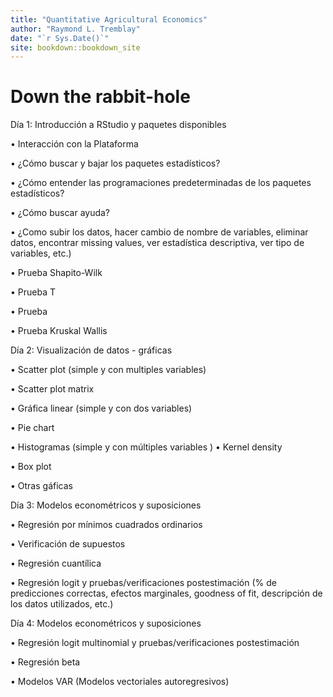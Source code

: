 ```yaml
--- 
title: "Quantitative Agricultural Economics"
author: "Raymond L. Tremblay"
date: "`r Sys.Date()`"
site: bookdown::bookdown_site
---
```


# Down the rabbit-hole


Día 1: Introducción a RStudio y paquetes disponibles

  •⁠  ⁠Interacción con la Plataforma
  
  •⁠  ⁠¿Cómo buscar y bajar los paquetes estadísticos?
  
•⁠  ⁠¿Cómo entender las programaciones predeterminadas de los paquetes estadísticos?

•⁠  ⁠¿Cómo buscar ayuda?

•⁠  ⁠¿Como subir los datos, hacer cambio de nombre de variables, eliminar datos, encontrar missing values, ver estadística descriptiva, ver tipo de variables, etc.)

•⁠  ⁠Prueba Shapito-Wilk

•⁠  ⁠Prueba T

•⁠  ⁠Prueba

•⁠  ⁠Prueba Kruskal Wallis

 
Día 2: Visualización de datos - gráficas

•⁠  ⁠Scatter plot (simple y con multiples variables)

•⁠  ⁠Scatter plot matrix

•⁠  ⁠Gráfica linear (simple y con dos variables)

•⁠  ⁠Pie chart

•⁠  ⁠Histogramas (simple y con múltiples variables
)
•⁠  ⁠Kernel density

•⁠  ⁠Box plot

•⁠  ⁠Otras gáficas
 
Día 3: Modelos econométricos y suposiciones

•⁠  ⁠Regresión por mínimos cuadrados ordinarios

•⁠  ⁠Verificación de supuestos

•⁠  ⁠Regresión cuantílica

•⁠  ⁠Regresión logit y pruebas/verificaciones postestimación (% de predicciones correctas, efectos marginales, goodness of fit, descripción de los datos utilizados, etc.)
 
Día 4: Modelos econométricos y suposiciones

•⁠  ⁠Regresión logit multinomial y pruebas/verificaciones postestimación

•⁠  ⁠Regresión beta


•⁠  ⁠Modelos VAR (Modelos vectoriales autoregresivos)
